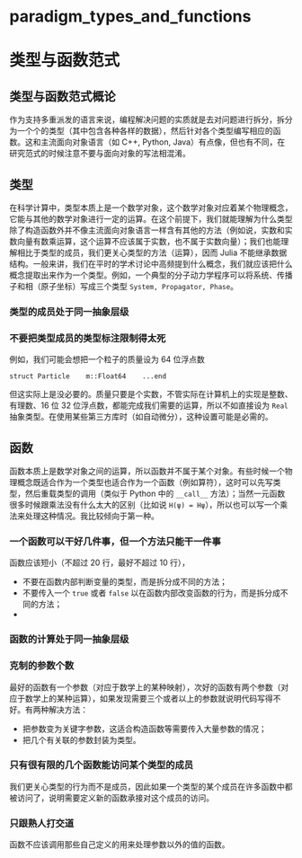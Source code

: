 # paradigm_types_and_functions

# 类型与函数范式

## 类型与函数范式概论

作为支持多重派发的语言来说，编程解决问题的实质就是去对问题进行拆分，拆分为一个个的类型（其中包含各种各样的数据），然后针对各个类型编写相应的函数。这和主流面向对象语言（如 C++, Python, Java）有点像，但也有不同，在研究范式的时候注意不要与面向对象的写法相混淆。

## 类型

在科学计算中，类型本质上是一个数学对象，这个数学对象对应着某个物理概念，它能与其他的数学对象进行一定的运算。在这个前提下，我们就能理解为什么类型除了构造函数外并不像主流面向对象语言一样含有其他的方法（例如说，实数和实数向量有数乘运算，这个运算不应该属于实数，也不属于实数向量）；我们也能理解相比于类型的成员，我们更关心类型的方法（运算），因而 Julia 不能继承数据结构。一般来讲，我们在平时的学术讨论中高频提到什么概念，我们就应该把什么概念提取出来作为一个类型。例如，一个典型的分子动力学程序可以将系统、传播子和相（原子坐标）写成三个类型 `System, Propagator, Phase`。

### 类型的成员处于同一抽象层级

### 不要把类型成员的类型标注限制得太死

例如，我们可能会想把一个粒子的质量设为 64 位浮点数

```
struct Particle    m::Float64    ...end
```

但这实际上是没必要的。质量只要是个实数，不管实际在计算机上的实现是整数、有理数、16 位 32 位浮点数，都能完成我们需要的运算，所以不如直接设为 `Real` 抽象类型。在使用某些第三方库时（如自动微分），这种设置可能是必需的。

## 函数

函数本质上是数学对象之间的运算，所以函数并不属于某个对象。有些时候一个物理概念既适合作为一个类型也适合作为一个函数（例如算符），这时可以先写类型，然后重载类型的调用（类似于 Python 中的 `__call__` 方法）；当然一元函数很多时候跟乘法没有什么太大的区别（比如说 `H(ψ) = Hψ`），所以也可以写一个乘法来处理这种情况。我比较倾向于第一种。

### 一个函数可以干好几件事，但一个方法只能干一件事

函数应该短小（不超过 20 行，最好不超过 10 行），

- 不要在函数内部判断变量的类型，而是拆分成不同的方法；
- 不要传入一个 `true` 或者 `false` 以在函数内部改变函数的行为，而是拆分成不同的方法；
- 

### 函数的计算处于同一抽象层级

### 克制的参数个数

最好的函数有一个参数（对应于数学上的某种映射），次好的函数有两个参数（对应于数学上的某种运算），如果发现需要三个或者以上的参数就说明代码写得不好。有两种解决方法：

- 把参数变为关键字参数，这适合构造函数等需要传入大量参数的情况；
- 把几个有关联的参数封装为类型。

### 只有很有限的几个函数能访问某个类型的成员

我们更关心类型的行为而不是成员，因此如果一个类型的某个成员在许多函数中都被访问了，说明需要定义新的函数承接对这个成员的访问。

### 只跟熟人打交道

函数不应该调用那些自己定义的用来处理参数以外的值的函数。